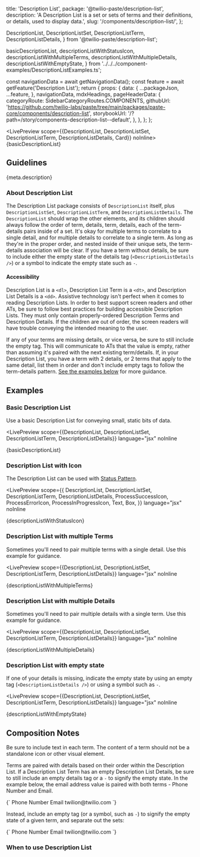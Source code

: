   title: 'Description List',
  package: '@twilio-paste/description-list',
  description: 'A Description List is a set or sets of terms and their definitions, or details, used to display data.',
  slug: '/components/description-list/',
};

  DescriptionList,
  DescriptionListSet,
  DescriptionListTerm,
  DescriptionListDetails,
} from '@twilio-paste/description-list';

  basicDescriptionList,
  descriptionListWithStatusIcon,
  descriptionListWithMultipleTerms,
  descriptionListWithMultipleDetails,
  descriptionListWithEmptyState,
} from '../../../component-examples/DescriptionListExamples.ts';


  const navigationData = await getNavigationData();
  const feature = await getFeature('Description List');
  return {
    props: {
      data: {
        ...packageJson,
        ...feature,
      },
      navigationData,
      mdxHeadings,
      pageHeaderData: {
        categoryRoute: SidebarCategoryRoutes.COMPONENTS,
        githubUrl: 'https://github.com/twilio-labs/paste/tree/main/packages/paste-core/components/description-list',
        storybookUrl: '/?path=/story/components-description-list--default',
      },
    },
  };
};

<LivePreview scope={{DescriptionList, DescriptionListSet, DescriptionListTerm, DescriptionListDetails, Card}} noInline>
  {basicDescriptionList}
</LivePreview>

## Guidelines

<Paragraph>{meta.description}</Paragraph>

### About Description List

The Description List package consists of `DescriptionList` itself, plus `DescriptionListSet`, `DescriptionListTerm`, and `DescriptionListDetails`. The `DescriptionList` should wrap the other elements, and its children should always follow the order of term, details, term, details, each of the term-details pairs inside of a set. It's okay for multiple terms to correlate to a single detail, and for multiple details to correlate to a single term. As long as they're in the proper order, and nested inside of their unique sets, the term-details association will be clear. If you have a term without details, be sure to include either the empty state of the details tag (`<DescriptionListDetails />`) or a symbol to indicate the empty state such as `-`.

#### Accessibility

Description List is a `<dl>`, Description List Term is a `<dt>`, and Description List Details is a `<dd>`. Assistive technology isn't perfect when it comes to reading Description Lists. In order to best support screen readers and other ATs, be sure to follow best practices for building accessible Description Lists. They must only contain properly-ordered Description Terms and Description Details. If the children are out of order, the screen readers will have trouble conveying the intended meaning to the user.

If any of your terms are missing details, or vice versa, be sure to still include the empty tag. This will communicate to ATs that the value is empty, rather than assuming it's paired with the next existing term/details. If, in your Description List, you have a term with 2 details, or 2 terms that apply to the same detail, list them in order and don't include empty tags to follow the term-details pattern. [See the examples below](#examples) for more guidance.

## Examples

### Basic Description List

Use a basic Description List for conveying small, static bits of data.

<LivePreview
  scope={{DescriptionList, DescriptionListSet, DescriptionListTerm, DescriptionListDetails}}
  language="jsx"
  noInline
>
  {basicDescriptionList}
</LivePreview>

### Description List with Icon

The Description List can be used with [Status Pattern](/patterns/status).

<LivePreview
  scope={{
    DescriptionList,
    DescriptionListSet,
    DescriptionListTerm,
    DescriptionListDetails,
    ProcessSuccessIcon,
    ProcessErrorIcon,
    ProcessInProgressIcon,
    Text,
    Box,
  }}
  language="jsx"
  noInline
>
  {descriptionListWithStatusIcon}
</LivePreview>

### Description List with multiple Terms

Sometimes you'll need to pair multiple terms with a single detail. Use this example for guidance.

<LivePreview
  scope={{DescriptionList, DescriptionListSet, DescriptionListTerm, DescriptionListDetails}}
  language="jsx"
  noInline
>
  {descriptionListWithMultipleTerms}
</LivePreview>

### Description List with multiple Details

Sometimes you'll need to pair multiple details with a single term. Use this example for guidance.

<LivePreview
  scope={{DescriptionList, DescriptionListSet, DescriptionListTerm, DescriptionListDetails}}
  language="jsx"
  noInline
>
  {descriptionListWithMultipleDetails}
</LivePreview>

### Description List with empty state

If one of your details is missing, indicate the empty state by using an empty tag (`<DescriptionListDetails />`) or using a symbol such as `-`.

<LivePreview
  scope={{DescriptionList, DescriptionListSet, DescriptionListTerm, DescriptionListDetails}}
  language="jsx"
  noInline
>
  {descriptionListWithEmptyState}
</LivePreview>

## Composition Notes

Be sure to include text in each term. The content of a term should not be a standalone icon or other visual element.

Terms are paired with details based on their order within the Description List. If a Description List Term has an empty Description List Details, be sure to still include an empty details tag or a `-` to signify the empty state. In the example below, the email address value is paired with both terms - Phone Number and Email.

<Card>
  <Codeblock>
    {`
<DescriptionList>
  <DescriptionListSet>
    <DescriptionListTerm>Phone Number</DescriptionListTerm>
    <DescriptionListTerm>Email</DescriptionListTerm>
    <DescriptionListDetails>twilion@twilio.com</DescriptionListDetails>
  </DescriptionListSet>
</DescriptionList>
`}
  </Codeblock>
</Card>
<br />

Instead, include an empty tag (or a symbol, such as `-`) to signify the empty state of a given term, and separate out the sets:

<Card>
  <Codeblock>
    {`
<DescriptionList>
  <DescriptionListSet>
    <DescriptionListTerm>Phone Number</DescriptionListTerm>
    <DescriptionListDetails />
  </DescriptionListSet>
  <DescriptionListSet>
    <DescriptionListTerm>Email</DescriptionListTerm>
    <DescriptionListDetails>twilion@twilio.com</DescriptionListDetails>
  </DescriptionListSet>
</DescriptionList>
`}
  </Codeblock>
</Card>
<br />

### When to use Description List

<DoDont>
  <Do
    title="Do"
    body="Use a <DescriptionListSet> to wrap your set of Term and Details within the Description List for extra separation and control."
    center
  />
  <Dont
    title="Don't"
    body="Don't use any other type of HTML element as children of the Description List (besides DescriptionListSet, DescriptionListTerm, DescriptionListDetails, or <div>)."
    center
  />
</DoDont>

<DoDont>
  <Do title="Do" body="Use Description List for small amounts of data." />
  <Dont
    title="Don't"
    body="Don't use for interactive data, form controls, or data sets. Consider using Table or Data Grid, especially if you want columns or column headers."
  />
</DoDont>

<DoDont>
  <Do title="Do" body="Use flow content as children to Description Term and Description Details." />
  <Dont title="Don't" body="Don’t use headers or footers as children to Description Term or Description Details." />
</DoDont>
